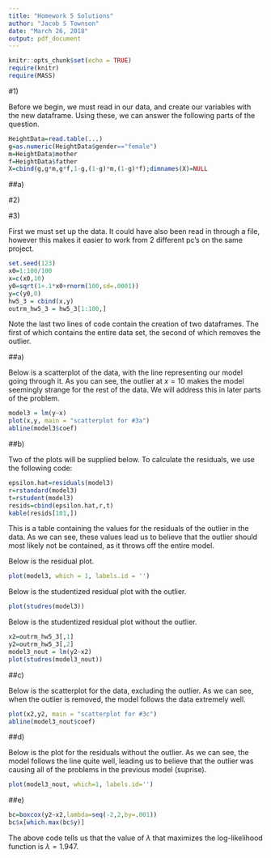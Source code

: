```yaml
---
title: "Homework 5 Solutions"
author: "Jacob S Townson"
date: "March 26, 2018"
output: pdf_document
---
```


```r
knitr::opts_chunk$set(echo = TRUE)
require(knitr)
require(MASS)
```

#1)

Before we begin, we must read in our data, and create our variables with the new dataframe. Using these, we can answer the following parts of the question. 

```r
HeightData=read.table(...)
g=as.numeric(HeightData$gender=="female")
m=HeightData$mother
f=HeightData$father
X=cbind(g,g*m,g*f,1-g,(1-g)*m,(1-g)*f);dimnames(X)=NULL
```

##a)












#2)










#3)

First we must set up the data. It could have also been read in through a file, however this makes it easier to work from 2 different pc's on the same project.

```r
set.seed(123)
x0=1:100/100
x=c(x0,10)
y0=sqrt(1+.1*x0+rnorm(100,sd=.0001))
y=c(y0,0)
hw5_3 = cbind(x,y)
outrm_hw5_3 = hw5_3[1:100,]
```

Note the last two lines of code contain the creation of two dataframes. The first of which contains the entire data set, the second of which removes the outlier. 

##a)

Below is a scatterplot of the data, with the line representing our model going through it. As you can see, the outlier at $x=10$ makes the model seemingly strange for the rest of the data. We will address this in later parts of the problem.

```r
model3 = lm(y~x)
plot(x,y, main = "scatterplot for #3a")
abline(model3$coef)
```


##b)

Two of the plots will be supplied below. To calculate the residuals, we use the following code:

```r
epsilon.hat=residuals(model3)
r=rstandard(model3)
t=rstudent(model3)
resids=cbind(epsilon.hat,r,t)
kable(resids[101,])
```

This is a table containing the values for the residuals of the outlier in the data. As we can see, these values lead us to believe that the outlier should most likely not be contained, as it throws off the entire model.

Below is the residual plot.

```r
plot(model3, which = 1, labels.id = '')
```

Below is the studentized residual plot with the outlier.

```r
plot(studres(model3))
```

Below is the studentized residual plot without the outlier.

```r
x2=outrm_hw5_3[,1]
y2=outrm_hw5_3[,2]
model3_nout = lm(y2~x2)
plot(studres(model3_nout))
```

##c)

Below is the scatterplot for the data, excluding the outlier. As we can see, when the outlier is removed, the model follows the data extremely well. 

```r
plot(x2,y2, main = "scatterplot for #3c")
abline(model3_nout$coef)
```

##d)

Below is the plot for the residuals without the outlier. As we can see, the model follows the line quite well, leading us to believe that the outlier was causing all of the problems in the previous model (suprise). 

```r
plot(model3_nout, which=1, labels.id='')
```

##e)

```r
bc=boxcox(y2~x2,lambda=seq(-2,2,by=.001))
bc$x[which.max(bc$y)]
```

The above code tells us that the value of $\lambda$ that maximizes the log-likelihood function is $\lambda = 1.947$.









